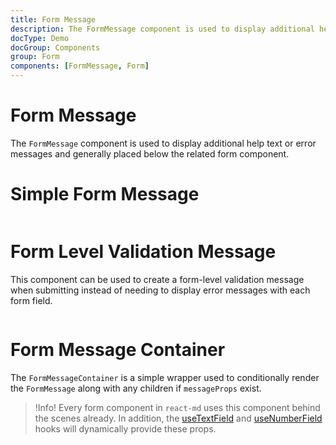 ```yaml
---
title: Form Message
description: The FormMessage component is used to display additional help text or error messages and generally placed below the related form component.
docType: Demo
docGroup: Components
group: Form
components: [FormMessage, Form]
---
```


# Form Message

The `FormMessage` component is used to display additional help text or error
messages and generally placed below the related form component.

# Simple Form Message

```demo source="./SimpleFormMessage.tsx"

```

# Form Level Validation Message

This component can be used to create a form-level validation message when
submitting instead of needing to display error messages with each form field.

```demo source="./FormLevelValidationMessage.tsx"

```

# Form Message Container

The `FormMessageContainer` is a simple wrapper used to conditionally render the
`FormMessage` along with any children if `messageProps` exist.

> !Info! Every form component in `react-md` uses this component behind the
> scenes already. In addition, the [useTextField](/hooks/use-text-field) and
> [useNumberField](/hooks/use-number-field) hooks will dynamically provide these
> props.

```demo source="./SimpleFormMessageContainer.tsx"

```
